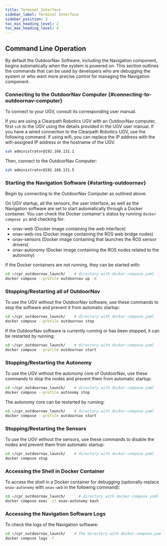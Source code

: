 ---
title: Terminal Interface
sidebar_label: Terminal Interface
sidebar_position: 3
toc_min_heading_level: 2
toc_max_heading_level: 4
---

## Command Line Operation

By default the OutdoorNav Software, including the Navigation component,
begins automatically when the system is powered on. This section
outlines the commands that can be used by developers who are debugging
the system or who want more precise control for managing the Navigation
component.

### Connecting to the OutdoorNav Computer {#connecting-to-outdoornav-computer}

To connect to your UGV, consult its corresponding user manual.

If you are using a Clearpath Robotics UGV with an OutdoorNav computer,
first `ssh` to the UGV using the details provided in the UGV user
manual. If you have a wired connection to the Clearpath Robotics UGV,
use the following command. If using wifi, you can replace the IP address
with the wifi-assigned IP address or the hostname of the UGV.

``` bash
ssh administrator@192.168.131.1
```

Then, connect to the OutdoorNav Computer:

``` bash
ssh administrator@192.168.131.5
```

### Starting the Navigation Software {#starting-outdoornav}

Begin by connecting to the OutdoorNav Computer as outlined above.

On UGV startup, all the sensors, the user interface, as well as the
Navigation software are set to start automatically through a Docker
container. You can check the Docker container's status by running
`docker compose ps` and checking for:

-   onav-web (Docker image containing the web interface)
-   onav-web-ros (Docker image containing the ROS web bridge nodes)
-   onav-sensors (Docker image containing that launches the ROS sensor
    drivers)
-   onav-autonomy (Docker image containing the ROS nodes related to the
    autonomy)

If the Docker containers are not running, they can be started with:

``` bash
cd ~/cpr_outdoornav_launch/    # directory with docker-compose.yaml
docker compose --profile outdoornav up -d
```

### Stopping/Restarting all of OutdoorNav

To use the UGV without the OutdoorNav software, use these commands to
stop the software and prevent it from automatic startup:

``` bash
cd ~/cpr_outdoornav_launch/    # directory with docker-compose.yaml
docker compose --profile outdoornav stop
```

If the OutdoorNav software is currently running or has been stopped, it
can be restarted by running:

``` bash
cd ~/cpr_outdoornav_launch/    # directory with docker-compose.yaml
docker compose --profile outdoornav start
```

### Stopping/Restarting the Autonomy

To use the UGV without the autonomy core of OutdoorNav, use these
commands to stop the nodes and prevent them from automatic startup:

``` bash
cd ~/cpr_outdoornav_launch/    # directory with docker-compose.yaml
docker compose --profile autonomy stop
```

The autonomy core can be restarted by running:

``` bash
cd ~/cpr_outdoornav_launch/    # directory with docker-compose.yaml
docker compose --profile outdoornav start
```

### Stopping/Restarting the Sensors

To use the UGV without the sensors, use these commands to disable the
nodes and prevent them from automatic startup:

``` bash
cd ~/cpr_outdoornav_launch/    # directory with docker-compose.yaml
docker compose stop
```

### Accessing the Shell in Docker Container

To access the shell in a Docker container for debugging (optionally
replace `onav-autonomy` with `onav-web` in the following command):

``` bash
cd ~/cpr_outdoornav_launch/      # directory with docker-compose.yaml
docker compose exec -it onav-autonomy bash
```

### Accessing the Navigation Software Logs

To check the logs of the Navigation software:

``` bash
cd ~/cpr_outdoornav_launch/    # The directory with docker-compose.yaml
docker compose logs -f
```